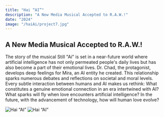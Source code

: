 ```yaml
---
title: "Hai “AI”"
description: "A New Media Musical Accepted to R.A.W.!"
date: "2024"
image: "/haiAi/project7.jpg"
---
```


## A New Media Musical Accepted to R.A.W.!

The story of the musical Still "Ai" is set in a near-future world where artificial intelligence has not only permeated people's daily lives but has also become a part of their emotional lives. Dr. Chad, the protagonist, develops deep feelings for Mira, an AI entity he created. This relationship sparks numerous debates and reflections on societal and moral levels.
Every subtle interaction between humans and AI makes us rethink: What constitutes a genuine emotional connection in an era intertwined with AI? What sparks will fly when love encounters artificial intelligence? In the future, with the advancement of technology, how will human love evolve?

![Hai “AI”](/haiAi/project7_1.jpg)
![Hai “AI”](/haiAi/project7_2.jpg)